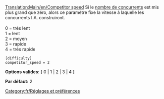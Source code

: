 [[Translation:Main/en/Competitor speed]]
{{en/-}}
Si le [[Main/fr/Nombre maximal de concurrents|nombre de concurrents]] est mis plus grand que zéro, alors ce paramètre fixe la vitesse à laquelle les concurrents I.A. construiront.
<br><br>
0 = très lent<br>
1 = lent<br>
2 = moyen<br>
3 = rapide<br>
4 = très rapide<br>

<pre>
[difficulty]
competitor_speed = 2
</pre>

'''Options valides:''' [ 0 | 1 | 2 | 3 | 4 ]

'''Par défaut:''' 2


[[Category:fr/Réglages et préférences]]